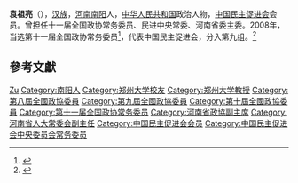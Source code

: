 '''袁祖亮'''（{{bd|1944年|11月|}}），[[汉族|汉族]]，[[河南|河南]][[南阳|南阳]]人，[[中华人民共和国|中华人民共和国]]政治人物，[[中国民主促进会|中国民主促进会]]会员。曾担任十一届全国政协常务委员、民进中央常委、河南省委主委。2008年，当选第十一届全国政协常务委员<ref>{{cite news|title=第十一届全国政协委员名单|url=http://www.indaa.com.cn/zt/2009qglh/zxzs/200903/t20090303_127573.html|accessdate=2013-04-09|newspaper=新华社北京1月25日电 中国人民政治协商会议第十一届全国委员会委员名单(共2237人，2008年1月25日政协第十届全国委员会常务委员会第二十次会议通过)|date=2008年1月25日|deadurl=yes|archiveurl=https://web.archive.org/web/20130928014403/http://www.indaa.com.cn/zt/2009qglh/zxzs/200903/t20090303_127573.html|archivedate=2013年9月28日}}</ref>，代表中国民主促进会，分入第九组。<ref>{{cite news|title=全国政协信息-袁祖亮|url=http://www.cppcc.gov.cn/CMS/wylibary/showJcwyxtInfoWylibary.action?tabJcwyxt.guid=11W0003180&wytype=wjwy|accessdate=2013-04-11|newspaper=全国政协委员会|archive-date=2019-06-08|archive-url=https://web.archive.org/web/20190608053347/http://www.cppcc.gov.cn/CMS/wylibary/showJcwyxtInfoWylibary.action?tabJcwyxt.guid=11W0003180&wytype=wjwy|dead-url=no}}</ref>

== 參考文獻 ==
{{reflist}}

{{中国政治人物小作品}}
{{中国民主促进会第十届中央委员会}}
{{中国民主促进会第十一届中央委员会}}
{{中国民主促进会第十二届中央委员会}}

{{Authority control}}
{{DEFAULTSORT:Yuan袁}}
[[Category:袁姓|Zu]]
[[Category:南阳人|Category:南阳人]]
[[Category:郑州大学校友|Category:郑州大学校友]]
[[Category:郑州大学教授|Category:郑州大学教授]]
[[Category:第八屆全國政協委員|Category:第八屆全國政協委員]]
[[Category:第九屆全國政協委員|Category:第九屆全國政協委員]]
[[Category:第十屆全國政協委員|Category:第十屆全國政協委員]]
[[Category:第十一届全国政协常务委员|Category:第十一届全国政协常务委员]]
[[Category:河南省政協副主席|Category:河南省政協副主席]]
[[Category:河南省人大常委会副主任|Category:河南省人大常委会副主任]]
[[Category:中国民主促进会会员|Category:中国民主促进会会员]]
[[Category:中国民主促进会中央委员会常务委员|Category:中国民主促进会中央委员会常务委员]]